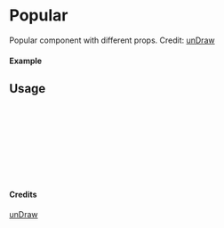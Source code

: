 
<Meta of={Popular} title="unDraw/Popular" />

# Popular

Popular component with different props.
Credit: [unDraw](https://undraw.co/illustrations)

#### Example

<Canvas of={Popular.Primary} />

## Usage

```ts
import { Popular } from "yadl-ui";

const Example = () => {
  return (
      <Popular />
  );
};

export default Example;
```

#### Credits
[unDraw](https://undraw.co/illustrations)
